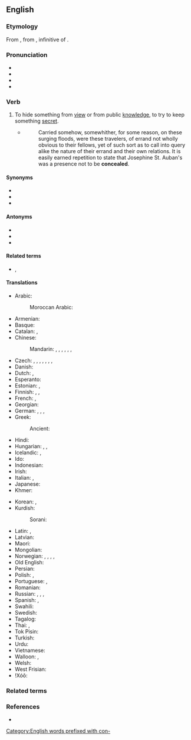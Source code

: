 ==English==

===Etymology===
{{PIE root|en|ḱel}}
From {{etyl|fro|en}} {{m|fro|conceler||hide, disguise}}, from {{etyl|la|en}} {{m|la|concelāre}}, infinitive of {{m|la|concelō||carefully disguise}}.

===Pronunciation===
* {{IPA|/kənˈsiːl/|lang=en}}
* {{audio|en-us-conceal.ogg|Audio (US)|lang=en}}
* {{rhymes|iːl|lang=en}}
* {{hyphenation|con|ceal|lang=en}}

===Verb===
{{en-verb}}

# {{lb|en|transitive}} To hide something from [[view]] or from public [[knowledge]], to try to keep something [[secret]].
#: {{ux|en|He tried to '''conceal''' the truth about his [[health]].}}
#* {{RQ:EHough PrqsPrc|II|0147}}
#*: Carried somehow, somewhither, for some reason, on these surging floods, were these travelers, of errand not wholly obvious to their fellows, yet of such sort as to call into query alike the nature of their errand and their own relations. It is easily earned repetition to state that Josephine St. Auban's was a presence not to be '''concealed'''.

====Synonyms====
* {{l|en|hide}}
* {{l|en|obfuscate}}
* {{l|en|secrete}}

====Antonyms====
* {{l|en|reveal}}
* {{l|en|uncover}}
* {{l|en|admit}}

====Related terms====
* {{l|en|concealing}}, {{l|en|concealed}}

====Translations====
{{trans-top|to hide something}}
* Arabic: {{t|ar|أَخْفَى}}
*: Moroccan Arabic: {{t|ary|خبّى|tr=ḵəbba}}
* Armenian: {{t-needed|hy}}
* Basque: {{t-needed|eu}}
* Catalan: {{t+|ca|amagar}}, {{t+|ca|ocultar}}
* Chinese:
*: Mandarin: {{t+|cmn|隱瞞|sc=Hani}}, {{t+|cmn|隐瞒|tr=yǐnmán|sc=Hani}}, {{t+|cmn|隱藏|sc=Hani}}, {{t+|cmn|隐藏|tr=yǐncáng|sc=Hani}}, {{t+|cmn|藏|tr=cáng|sc=Hani}}, {{t+|cmn|掩蓋|sc=Hani}}, {{t+|cmn|掩盖|tr=yǎngài|sc=Hani}}
* Czech: {{t+|cs|skrýt|pf}}, {{t+|cs|skrývat|impf}}, {{t|cs|ukrýt|pf}}, {{t|cs|ukrývat|impf}}, {{t+|cs|schovat|pf}}, {{t+|cs|schovávat|impf}}, {{t+|cs|zakrýt|pf}}, {{t+|cs|zakrývat|impf}}
* Danish: {{t+|da|skjule}}
* Dutch: {{t+|nl|verbergen}}, {{t+|nl|verstoppen}}
* Esperanto: {{t-needed|eo}}
* Estonian: {{t|et|varjama}}, {{t|et|peitma}}
* Finnish: {{t+|fi|kätkeä}}, {{t+|fi|salata}}, {{t+|fi|peittää}}
* French: {{t+|fr|dissimuler}}, {{t+|fr|cacher}}
* Georgian: {{t-needed|ka}}
* German: {{t+|de|verbergen}}, {{t+|de|verheimlichen}}, {{t+|de|verschleiern}}, {{t+|de|verschweigen}}
* Greek: {{t+|el|αποκρύπτω}}
*: Ancient: {{t|grc|κρύπτω}}
* Hindi: {{t+|hi|छिपाना|tr=chipānā|sc=Deva}}
* Hungarian: {{t+|hu|titkol}}, {{t+|hu|eltitkol}}, {{t+|hu|elrejt}}
* Icelandic: {{t+|is|fela}}, {{t+|is|hylja}}
* Ido: {{t+|io|celar}}
* Indonesian: {{t+|id|menyembunyikan}}
* Irish: {{t|ga|ceil}}
* Italian: {{t+|it|nascondere}}, {{t+|it|celare}}
* Japanese: {{t+|ja|隠す|tr=かくす, kakusu|sc=Jpan}}
* Khmer: {{t-needed|km}}
{{trans-mid}}
* Korean: {{t+|ko|숨기다}}, {{t+|ko|감추다}}
* Kurdish:
*: Sorani: {{t|ku|شاردنه‌وه‌|tr=shArdinawa|sc=ku-Arab}}
* Latin: {{t|la|cēlō}}, {{t|la|occulō}}
* Latvian: {{t+|lv|slēpt}}
* Maori: {{t|mi|whakangaro}}
* Mongolian: {{t+|mn|нуух}}
* Norwegian: {{t+|no|gjemme}}, {{t+|no|skjule}}, {{t|no|fortie}}, {{t|no|gøyme}}, {{t|no|dekke over}}
* Old English: {{t|ang|mīþan}}
* Persian: {{t+|fa|پنهان کردن|tr=panhân kardan|sc=fa-Arab}}
* Polish: {{t+|pl|ukrywać}}, {{t+|pl|chować}}
* Portuguese: {{t+|pt|esconder}}, {{t+|pt|omitir}}
* Romanian: {{t+|ro|ascunde}}
* Russian: {{t+|ru|скрыва́ть|impf}}, {{t+|ru|скры́ть|pf}}, {{t+|ru|пря́тать|impf}}, {{t+|ru|спря́тать|pf}}
* Spanish: {{t+|es|esconder}}, {{t+|es|ocultar}}
* Swahili: {{t|sw|ficha|alt=kuficha}}
* Swedish: {{t+|sv|dölja}}
* Tagalog: {{t|tl|itago}}
* Thai: {{t+|th|ปิดบัง|tr=bpìt bang}}, {{t+|th|ปกปิด|tr=bpòk bpìt}}
* Tok Pisin: {{t|tpi|karamapim}}
* Turkish: {{t+|tr|gizlemek}}
* Urdu: {{t|ur|چھپانا|tr=chipānā|sc=ur-Arab}}
* Vietnamese: {{t+|vi|giấu}}
* Walloon: {{t+|wa|muchî}}, {{t+|wa|muchyî}}
* Welsh: {{t+|cy|celu}}
* West Frisian: {{t|fy|ferbergje}}
* ǃXóõ: {{t|nmn|!n̥áʻa}}
{{trans-bottom}}

===Related terms===
{{prefixsee|en|con-}}
{{rootsee|en|ḱel}}

===References===
* {{R:Etymonline}}

[[Category:English words prefixed with con-]]